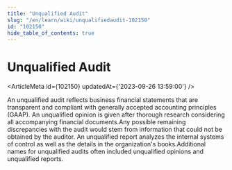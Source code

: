 ```yaml
---
title: "Unqualified Audit"
slug: "/en/learn/wiki/unqualifiedaudit-102150"
id: "102150"
hide_table_of_contents: true
---
```



# Unqualified Audit

<ArticleMeta id={102150} updatedAt={'2023-09-26 13:59:00'} />
<div className='border-solid border-b border-t-0 my-4 border-[var(--ifm-color-gray-300)]' />

An unqualified audit reflects business financial statements that are transparent and compliant with generally accepted accounting principles (GAAP). An unqualified opinion is given after thorough research considering all accompanying financial documents.Any possible remaining discrepancies with the audit would stem from information that could not be obtained by the auditor. An unqualified report analyzes the internal systems of control as well as the details in the organization's books.Additional names for unqualified audits often included unqualified opinions and unqualified reports.
